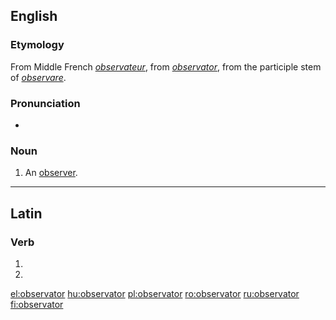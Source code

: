 ==English==

===Etymology===
From Middle French ''[[observateur]]'', from {{etyl|la}} ''[[#Latin|observator]]'', from the participle stem of ''[[observare]]''.

===Pronunciation===
* {{IPA|/ɒbˈzɜːvətə/}}

===Noun===
{{en-noun}}

# {{obsolete}} An [[observer]].

----

==Latin==

===Verb===
{{la-verb-form|observātor}}

# {{conjugation of|observo|observō|2|s|fut|pass|imp|lang=la}}
# {{conjugation of|observo|observō|3|s|fut|pass|imp|lang=la}}

[[el:observator]]
[[hu:observator]]
[[pl:observator]]
[[ro:observator]]
[[ru:observator]]
[[fi:observator]]